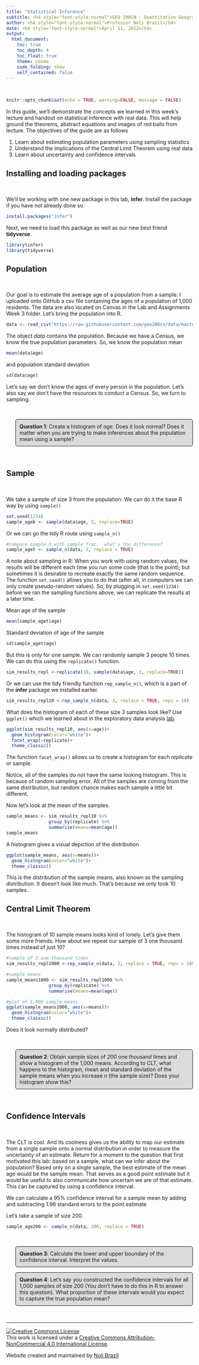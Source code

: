 ```yaml
---
title: "Statistical Inference"
subtitle: <h4 style="font-style:normal">GEO 200CN - Quantitative Geography</h4>
author: <h4 style="font-style:normal">Professor Noli Brazil</h4>
date: <h4 style="font-style:normal">April 11, 2022</h4>
output: 
  html_document:
    toc: true
    toc_depth: 4
    toc_float: true
    theme: cosmo
    code_folding: show
    self_contained: false
---
```



<style>
p.comment {
background-color: #DBDBDB;
padding: 10px;
border: 1px solid black;
margin-left: 25px;
border-radius: 5px;
}

.figure {
   margin-top: 20px;
   margin-bottom: 20px;
}

h1.title {
  font-weight: bold;
  font-family: Arial;  
}

h2.title {
  font-family: Arial;  
}

</style>


<style type="text/css">
#TOC {
  font-size: 13px;
  font-family: Arial;
}
</style>


\


```r
knitr::opts_chunk$set(echo = TRUE, warning=FALSE, message = FALSE)
```


In this guide, we'll demonstrate the concepts we learned in this week's lecture and handout on statistical inference with real data.  This will help ground the theorems, abstract equations and images of red balls from lecture. The objectives of the guide are as follows

1. Learn about estimating population parameters using sampling statistics
2. Understand the implications of the Central Limit Theorem using real data
3. Learn about uncertainty and confidence intervals 


<div style="margin-bottom:25px;">
</div>
## **Installing and loading packages**
\

We'll be working with one new package in this lab, **infer**.  Install the package if you have not already done so.

```r
install.packages("infer")
```

Next, we need to load this package as well as our new best friend **tidyverse**.


```r
library(infer)
library(tidyverse)
```


<div style="margin-bottom:25px;">
</div>
## **Population**
\

Our goal is to estimate the average age of a population from a sample. I uploaded onto GitHub a csv file containing the ages of a population of 1,000 residents. The data are also located on Canvas in the Lab and Assignments Week 3 folder. Let's bring the population into R.

```r
data <- read_csv("https://raw.githubusercontent.com/geo200cn/data/master/ages.csv")
```

The object *data* contains the population.  Because we have a Census, we know the true population parameters.  So, we know the population mean

```r
mean(data$age)
```

and population standard deviation

```r
sd(data$age)
```

Let's say we don't know the ages of every person in the population. Let's also say we don't have the resources to conduct a Census.  So, we turn to sampling.

<br>

<p class="comment">**Question 1**: Create a histogram of  *age*.  Does it look normal? Does it matter when you are trying to make inferences about the population mean using a sample? </p>

<br>

<div style="margin-bottom:25px;">
</div>
## **Sample**
\

We take a sample of size 3 from the population.  We can do it the base R way by  using `sample()`

```r
set.seed(1234)
sample_ageb <- sample(data$age, 3, replace=TRUE)
```

Or we can go the tidy R route using `sample_n()`

```r
#compare sample_n with sample_frac.  what's the difference?
sample_aget <- sample_n(data, 3, replace = TRUE)
```

A note about sampling in R: When you work with using random values, the results will be different each time you run some code (that is the point); but sometimes it is desirable to recreate exactly the same random sequence. The function `set.seed()` allows you to do that (after all, in computers we can only create pseudo-random values).  So, by plugging in `set.seed(1234)` before we ran the sampling functions above, we can replicate the results at a later time.  

Mean age of the sample

```r
mean(sample_aget$age)
```

Standard deviation of age of the sample

```r
sd(sample_aget$age)
```


But this is only for one sample.  We can randomly sample 3 people 10 times.  We can do this using the `replicate()` function. 

```r
sim_results_repl <-replicate(10, sample(data$age, 3, replace=TRUE))
```

Or we can use the tidy friendly function `rep_sample_n()`, which is a part of the **infer** package we installed earlier.


```r
sim_results_repl10 <-rep_sample_n(data, 3, replace = TRUE, reps = 10)
```

What does the histogram of each of these size 3 samples look like?  Use `ggplot()` which we learned about in the exploratory data analysis [lab](https://geo200cn.github.io/eda.html#Data_visualization).  


```r
ggplot(sim_results_repl10, aes(x=age))+
  geom_histogram(color="white")+
  facet_wrap(~replicate)+
  theme_classic()
```

The function `facet_wrap()` allows us to create a histogram for each *replicate* or sample.

Notice, all of the samples do not have the same looking histogram. This is because of random sampling error. All of the samples are coming from the same distribution, but random chance makes each sample a little bit different.

Now let's look at the mean of the samples.

```r
sample_means <- sim_results_repl10 %>%
                group_by(replicate) %>%
                summarise(means=mean(age))
sample_means
```

A histogram gives a visual depiction of the distribution

```r
ggplot(sample_means, aes(x=means))+
  geom_histogram(color="white")+
  theme_classic()
```


This is the distribution of the sample means, also known as the sampling distribution. It doesn’t look like much. That’s because we only took 10 samples.


<div style="margin-bottom:25px;">
</div>
## **Central Limit Theorem**
\

The histogram of 10 sample means looks kind of lonely. Let’s give them some more friends. How about we repeat our sample of 3 one thousand times instead of just 10?

```r
#sample of 3 one thousand times
sim_results_repl1000 <-rep_sample_n(data, 3, replace = TRUE, reps = 1000)

#sample means
sample_means1000 <- sim_results_repl1000 %>%
                group_by(replicate) %>%
                summarise(means=mean(age))

#plot of 1,000 sample means
ggplot(sample_means1000, aes(x=means))+
  geom_histogram(color="white")+
  theme_classic()
```

Does it look normally distributed? 

<br>

<p class="comment">**Question 2**: Obtain sample sizes of *200* one thousand times and show a histogram of the 1,000 means. According to CLT, what happens to the histogram, mean and standard deviation of the sample means when you increase *n* (the sample size)? Does your histogram show this? </p>
  
  
<br>




<div style="margin-bottom:25px;">
</div>
## **Confidence Intervals**
\


The CLT is cool. And its coolness gives us the ability to map our estimate from a single sample onto a normal distribution in order to measure the uncertainty of an estimate.  Return for a moment to the question that first motivated this lab: based on a sample, what can we infer about the population? Based only on a single sample, the best estimate of the mean age would be the sample mean. That serves as a good point estimate but it would be useful to also communicate how uncertain we are of that estimate. This can be captured by using a confidence interval.

We can calculate a 95% confidence interval for a sample mean by adding and subtracting 1.96 standard errors to the point estimate 

Let's take a sample of size 200. 

```r
sample_age200 <- sample_n(data, 200, replace = TRUE)
```




<br>


<p class="comment">**Question 3**: Calculate the lower and upper boundary of the confidence interval. Interpret the values. </p>
  


<p class="comment">**Question 4**: Let's say you constructed the confidence intervals for all 1,000 samples of size 200 (You don't have to do this in R to answer this question).  What proportion of these intervals would you expect to capture the true population mean? </p>


<br>




***

<a rel="license" href="http://creativecommons.org/licenses/by-nc/4.0/"><img alt="Creative Commons License" style="border-width:0" src="https://i.creativecommons.org/l/by-nc/4.0/88x31.png" /></a><br />This work is licensed under a <a rel="license" href="http://creativecommons.org/licenses/by-nc/4.0/">Creative Commons Attribution-NonCommercial 4.0 International License</a>.


Website created and maintained by [Noli Brazil](https://nbrazil.faculty.ucdavis.edu/)



